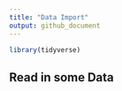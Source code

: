 ```yaml
---
title: "Data Import"
output: github_document
---
```


```r
library(tidyverse)
```
## Read in some Data


